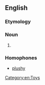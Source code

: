 ==English==

===Etymology===
{{suffix|en|plush|ie}}

===Noun===
{{en-noun}}

# {{synonym of|plush toy|lang=en}}

===Homophones===

* [[plushy]]

[[Category:en:Toys]]